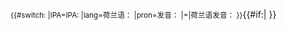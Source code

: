 <onlyinclude><small>{{#switch: {{{2}}}|IPA=IPA:&nbsp;|lang=荷兰语：&nbsp;|pron=发音：&#32;|=|荷兰语发音：&#32;}}</small>{{IPA|[[Help:荷蘭語國際音標|[{{{1}}}]]]}}{{#if:{{{3|}}}|{{IPA audio link|{{{3}}} }} }}</onlyinclude>
<noinclude>{{documentation}}</noinclude>